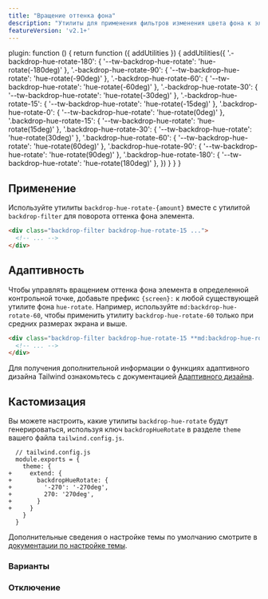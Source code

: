 ```yaml
---
title: "Вращение оттенка фона"
description: "Утилиты для применения фильтров изменения цвета фона к элементу."
featureVersion: 'v2.1+'
---
```



  plugin: function () {
    return function ({ addUtilities }) {
      addUtilities({
      '.-backdrop-hue-rotate-180': { '--tw-backdrop-hue-rotate':  'hue-rotate(-180deg)' },
      '.-backdrop-hue-rotate-90': { '--tw-backdrop-hue-rotate':  'hue-rotate(-90deg)' },
      '.-backdrop-hue-rotate-60': { '--tw-backdrop-hue-rotate':  'hue-rotate(-60deg)' },
      '.-backdrop-hue-rotate-30': { '--tw-backdrop-hue-rotate':  'hue-rotate(-30deg)' },
      '.-backdrop-hue-rotate-15': { '--tw-backdrop-hue-rotate':  'hue-rotate(-15deg)' },
      '.backdrop-hue-rotate-0': { '--tw-backdrop-hue-rotate': 'hue-rotate(0deg)' },
      '.backdrop-hue-rotate-15': { '--tw-backdrop-hue-rotate': 'hue-rotate(15deg)' },
      '.backdrop-hue-rotate-30': { '--tw-backdrop-hue-rotate': 'hue-rotate(30deg)' },
      '.backdrop-hue-rotate-60': { '--tw-backdrop-hue-rotate': 'hue-rotate(60deg)' },
      '.backdrop-hue-rotate-90': { '--tw-backdrop-hue-rotate': 'hue-rotate(90deg)' },
      '.backdrop-hue-rotate-180': { '--tw-backdrop-hue-rotate': 'hue-rotate(180deg)' },
      })
    }
  }
}

## Применение

Используйте утилиты `backdrop-hue-rotate-{amount}` вместе с утилитой `backdrop-filter` для поворота оттенка фона элемента.

```html
<div class="backdrop-filter backdrop-hue-rotate-15 ...">
  <!-- ... -->
</div>
```

## Адаптивность

Чтобы управлять вращением оттенка фона элемента в определенной контрольной точке, добавьте префикс `{screen}:` к любой существующей утилите фона `hue-rotate`. Например, используйте `md:backdrop-hue-rotate-60`, чтобы применить утилиту `backdrop-hue-rotate-60` только при средних размерах экрана и выше.

```html
<div class="backdrop-filter backdrop-hue-rotate-15 **md:backdrop-hue-rotate-60** ...">
  <!-- ... -->
</div>
```

Для получения дополнительной информации о функциях адаптивного дизайна Tailwind ознакомьтесь с документацией [Адаптивного дизайна](/docs/responsive-design).

## Кастомизация

Вы можете настроить, какие утилиты `backdrop-hue-rotate` будут генерироваться, используя ключ `backdropHueRotate` в разделе `theme` вашего файла `tailwind.config.js`.

```diff-js
  // tailwind.config.js
  module.exports = {
    theme: {
+     extend: {
+       backdropHueRotate: {
+         '-270': '-270deg',
+         270: '270deg',
+       }
+     }
    }
  }
```

Дополнительные сведения о настройке темы по умолчанию смотрите в [документации по настройке темы](/docs/theme#customizing-the-default-theme).

### Варианты

<Variants plugin="backdropHueRotate" name="backdrop hue-rotate" />

### Отключение

<Disabling plugin="backdropHueRotate" name="backdrop hue-rotate" />
